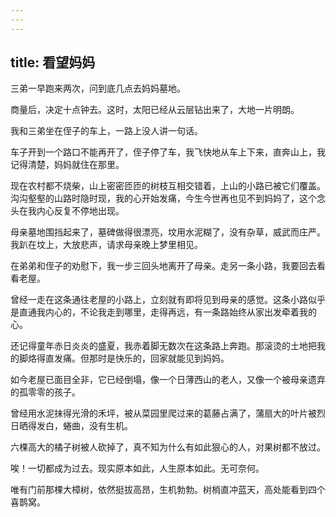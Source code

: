 ```yaml
---
---
---
```

title: 看望妈妈
---




三弟一早跑来两次，问到底几点去妈妈墓地。

商量后，决定十点钟去。这时，太阳已经从云层钻出来了，大地一片明朗。

我和三弟坐在侄子的车上，一路上没人讲一句话。

车子开到一个路口不能再开了，侄子停了车，我飞快地从车上下来，直奔山上，我记得清楚，妈妈就住在那里。

现在农村都不烧柴，山上密密匝匝的树枝互相交错着，上山的小路已被它们覆盖。沟沟壑壑的山路时隐时现，我的心开始发痛，今生今世再也见不到妈妈了，这个念头在我内心反复不停地出现。

母亲墓地围挡起来了，墓碑做得很漂亮，坟用水泥糊了，没有杂草，威武而庄严。我趴在坟上，大放悲声，请求母亲晚上梦里相见。

在弟弟和侄子的劝慰下，我一步三回头地离开了母亲。走另一条小路，我要回去看看老屋。

曾经一走在这条通往老屋的小路上，立刻就有即将见到母亲的感觉。这条小路似乎是直通我内心的，不论我走到哪里，走得再远，有一条路始终从家出发牵着我的心。

还记得童年赤日炎炎的盛夏，我赤着脚无数次在这条路上奔跑。那滚烫的土地把我的脚烙得直发痛。但那时是快乐的，回家就能见到妈妈。

如今老屋已面目全非，它已经倒塌，像一个日薄西山的老人，又像一个被母亲遗弃的孤零零的孩子。

曾经用水泥抹得光滑的禾坪，被从菜园里爬过来的葛藤占满了，蒲扇大的叶片被烈日晒得发白，蜷曲，没有生机。

六棵高大的橘子树被人砍掉了，真不知为什么有如此狠心的人，对果树都不放过。

唉！一切都成为过去。现实原本如此，人生原本如此。无可奈何。

唯有门前那棵大樟树，依然挺拔高昂，生机勃勃。树梢直冲蓝天，高处能看到四个喜鹊窝。